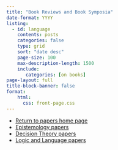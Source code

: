 ```yaml
---
title: "Book Reviews and Book Symposia"
date-format: YYYY
listing: 
  - id: language
    contents: posts
    categories: false
    type: grid
    sort: "date desc"
    page-size: 100
    max-description-length: 1500
    include:
       categories: [on books]
page-layout: full
title-block-banner: false
format: 
    html:
      css: front-page.css
---
```


:::{#language}
:::

- [Return to papers home page](papers.html)
- [Epistemology papers](epist.html)
- [Decision Theory papers](gdt.html)
- [Logic and Language papers](language.html)